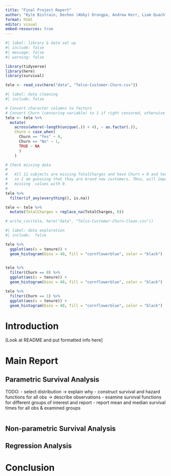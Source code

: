 ```yaml
---
title: "Final Project Report"
author: "Kyle Bistrain, Dechen (Abby) Drongpa, Andrew Kerr, Liam Quach"
format: html
editor: visual
embed-resources: true
---
```


```r
#| label: library & data set up
#| include: false
#| message: false
#| warning: false

library(tidyverse)
library(here)
library(survival)

tele <- read_csv(here("data", "Telco-Customer-Churn.csv"))
```

```r
#| label: data cleaning
#| include: false

# Convert character columns to factors
# Convert Churn (censoring variable) to 1 if right censored, otherwise 0
tele <- tele %>%
  mutate(
    across(where(~length(unique(.)) < 4), ~ as.factor(.)),
    Churn = case_when(
      Churn == "Yes" ~ 0,
      Churn == "No" ~ 1,
      TRUE ~ NA
      )
    ) 

# Check missing data
#
#   All 11 subjects are missing TotalCharges and have Churn = 0 and tenure = 0, 
#   so I am guessing that they are brand new customers. THus, will impute 
#   missing  values with 0.
#
tele %>%
  filter(if_any(everything(), is.na))

tele <- tele %>%
  mutate(TotalCharges = replace_na(TotalCharges, 0))

# write_csv(tele, here("data", "Telco-Customer-Churn-Clean.csv"))
```

```r
#| label: data exploration
#| include:  false

tele %>%
  ggplot(aes(x = tenure)) +
  geom_histogram(bins = 40, fill = "cornflowerblue", color = "black")
  

tele %>%
  filter(Churn == 0) %>%
  ggplot(aes(x = tenure)) +
  geom_histogram(bins = 40, fill = "cornflowerblue", color = "black")

tele %>%
  filter(Churn == 1) %>%
  ggplot(aes(x = tenure)) +
  geom_histogram(bins = 40, fill = "cornflowerblue", color = "black")
```


# Introduction

[Look at README and put formatted info here]

# Main Report
## Parametric Survival Analysis

TODO:
- select distribution -> explain why
- construct survival and hazard functions for all obs -> describe observations
- examine survival functions for different groups of interest and report
- report mean and median survival times for all obs & examined groups

```r

```


## Non-parametric Survival Analysis



## Regression Analysis



# Conclusion


